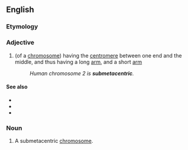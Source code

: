 ==English==

===Etymology===
{{prefix|en|sub|metacentric}}

===Adjective===
{{en-adj|-}}

# {{lb|en|cytology}} (of a [[chromosome]]) having the [[centromere]] between one end and the middle, and thus having a long [[arm]], and a short [[arm]]
#: ''Human chromosome 2 is '''submetacentric'''.''

====See also====
* {{l|en|telocentric}}
* {{l|en|acrocentric}}
* {{l|en|metacentric}}

===Noun===
{{en-noun}}

# A submetacentric [[chromosome]].